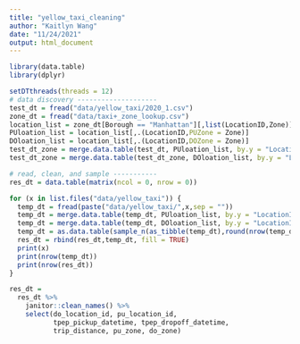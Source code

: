 ```yaml
---
title: "yellow_taxi_cleaning"
author: "Kaitlyn Wang"
date: "11/24/2021"
output: html_document
---
```



```r
library(data.table)
library(dplyr)
```

```r
setDTthreads(threads = 12)
# data discovery --------------------
test_dt = fread("data/yellow_taxi/2020_1.csv")
zone_dt = fread("data/taxi+_zone_lookup.csv")
location_list = zone_dt[Borough == "Manhattan"][,list(LocationID,Zone)]
PUloation_list = location_list[,.(LocationID,PUZone = Zone)]
DOloation_list = location_list[,.(LocationID,DOZone = Zone)]
test_dt_zone = merge.data.table(test_dt, PUloation_list, by.y = "LocationID", by.x = "PULocationID")
test_dt_zone = merge.data.table(test_dt_zone, DOloation_list, by.y = "LocationID", by.x = "DOLocationID")
```

```r
# read, clean, and sample -----------
res_dt = data.table(matrix(ncol = 0, nrow = 0))

for (x in list.files("data/yellow_taxi")) {
  temp_dt = fread(paste("data/yellow_taxi/",x,sep = ""))
  temp_dt = merge.data.table(temp_dt, PUloation_list, by.y = "LocationID", by.x = "PULocationID")
  temp_dt = merge.data.table(temp_dt, DOloation_list, by.y = "LocationID", by.x = "DOLocationID")
  temp_dt = as.data.table(sample_n(as_tibble(temp_dt),round(nrow(temp_dt)/100)))# random sample 10%
  res_dt = rbind(res_dt,temp_dt, fill = TRUE)
  print(x)
  print(nrow(temp_dt))
  print(nrow(res_dt))
}

res_dt =
  res_dt %>%
    janitor::clean_names() %>%
    select(do_location_id, pu_location_id,
           tpep_pickup_datetime, tpep_dropoff_datetime,
           trip_distance, pu_zone, do_zone)
```

